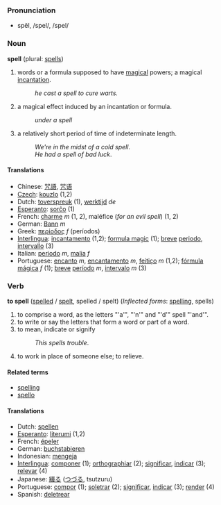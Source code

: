 === Pronunciation ===
*spĕl, /spel/, /spel/

=== Noun ===
'''spell''' (plural: [[spells]])

#words or a formula supposed to have [[magical]] powers; a magical [[incantation]].
#:''he cast a spell to cure warts.''
#a magical effect induced by an incantation or formula. 
#:''under a spell''
#a relatively short period of time of indeterminate length.
#:''We're in the midst of a cold spell''.
#:''He had a spell of bad luck''.

==== Translations ====
*Chinese: [[咒語]], [[咒语]]
*[[Czech]]: [[kouzlo]] (1,2)
*Dutch: [[toverspreuk]] (1), [[werktijd]] ''de''
*[[Esperanto]]: [[sorĉo]] (1)
*French: [[charme]] ''m'' (1, 2), maléfice (''for an evil spell'') (1, 2)
*German: [[Bann]] ''m''
*Greek: [[περίοδος]] ''f'' (períodos)
*[[Interlingua]]: [[incantamento]] (1,2); [[formula magic]] (1); [[breve]] [[periodo]], [[intervallo]] (3)
*Italian: [[periodo]] ''m'', [[malia]] ''f''
*Portuguese: [[encanto]] ''m'', [[encantamento]] ''m'', [[feitiço]] ''m'' (1,2); [[fórmula mágica]] ''f'' (1); [[breve]] [[período]] ''m'', [[intervalo]] ''m'' (3)

=== Verb ===

'''to spell''' ([[spelled]] / [[spelt]], spelled / spelt)
(''Inflected forms'': [[spelling]], spells)

#to comprise a word, as the letters "'a'", "'n'" and "'d'" spell "'and'".
#to write or say the letters that form a word or part of a word. 
#to mean, indicate or signify
#:''This spells trouble''.
#to work in place of someone else; to relieve.

==== Related terms ====
*[[spelling]]
*[[spello]]

==== Translations ====
*Dutch: [[spellen]]
*[[Esperanto]]: [[literumi]] (1,2)
*French: [[épeler]]
*German: [[buchstabieren]]
*Indonesian: [[eja|mengeja]]
*[[Interlingua]]: [[componer]] (1); [[orthographiar]] (2); [[significar]], [[indicar]] (3); [[relevar]] (4)
*Japanese: [[綴る]] ([[つづる]], tsutzuru)
*Portuguese: [[compor]] (1); [[soletrar]] (2); [[significar]], [[indicar]] (3); [[render]] (4)
*Spanish: [[deletrear]]